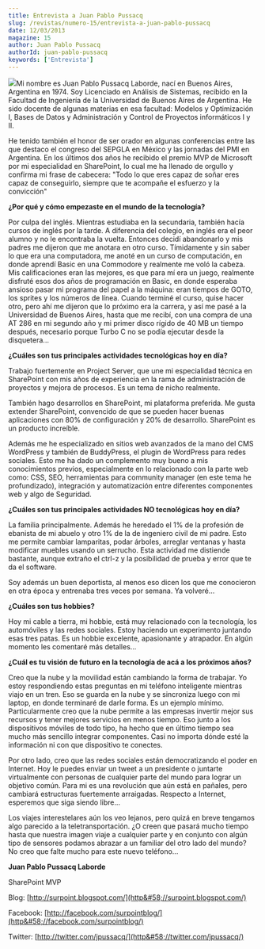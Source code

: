 ```yaml
---
title: Entrevista a Juan Pablo Pussacq
slug: /revistas/numero-15/entrevista-a-juan-pablo-pussacq
date: 12/03/2013
magazine: 15
author: Juan Pablo Pussacq
authorId: juan-pablo-pussacq
keywords: ['Entrevista']
---
```






![](/../images/autores/juan-pablo-pussacq.png#author)Mi nombre es Juan Pablo Pussacq Laborde, nací en Buenos Aires, Argentina en 1974. Soy Licenciado en Análisis de Sistemas, recibido en la Facultad de Ingeniería de la Universidad de Buenos Aires de Argentina. He sido docente de algunas materias en esa facultad: Modelos y Optimización I, Bases de Datos y Administración y Control de Proyectos informáticos I y II.

He tenido también el honor de ser orador en algunas conferencias entre las que destaco el congreso del SEPGLA en México y las jornadas del PMI en Argentina. En los últimos dos años he recibido el premio MVP de Microsoft por mi especialidad en SharePoint, lo cual me ha llenado de orgullo y confirma mi frase de cabecera: "Todo lo que eres capaz de soñar eres capaz de conseguirlo, siempre que te acompañe el esfuerzo y la convicción"

**¿Por qué y cómo empezaste en el mundo de la tecnología?**

Por culpa del inglés. Mientras estudiaba en la secundaria, también hacía cursos de inglés por la tarde. A diferencia del colegio, en inglés era el peor alumno y no le encontraba la vuelta. Entonces decidí abandonarlo y mis padres me dijeron que me anotara en otro curso. Tímidamente y sin saber lo que era una computadora, me anoté en un curso de computación, en donde aprendí Basic en una Commodore y realmente me voló la cabeza. Mis calificaciones eran las mejores, es que para mí era un juego, realmente disfruté esos dos años de programación en Basic, en donde esperaba ansioso pasar mi programa del papel a la máquina: eran tiempos de GOTO, los sprites y los números de línea. Cuando terminé el curso, quise hacer otro, pero ahí me dijeron que lo próximo era la carrera, y así me pasé a la Universidad de Buenos Aires, hasta que me recibí, con una compra de una AT 286 en mi segundo año y mi primer disco rígido de 40 MB un tiempo después, necesario porque Turbo C no se podía ejecutar desde la disquetera...

**¿Cuáles son tus principales actividades tecnológicas hoy en día?**

Trabajo fuertemente en Project Server, que une mi especialidad técnica en SharePoint con mis años de experiencia en la rama de administración de proyectos y mejora de procesos. Es un tema de nicho realmente.

También hago desarrollos en SharePoint, mi plataforma preferida. Me gusta extender SharePoint, convencido de que se pueden hacer buenas aplicaciones con 80% de configuración y 20% de desarrollo. SharePoint es un producto increíble.

Además me he especializado en sitios web avanzados de la mano del CMS WordPress y también de BuddyPress, el plugin de WordPress para redes sociales. Esto me ha dado un complemento muy bueno a mis conocimientos previos, especialmente en lo relacionado con la parte web como: CSS, SEO, herramientas para community manager (en este tema he profundizado), integración y automatización entre diferentes componentes web y algo de Seguridad.

**¿Cuáles son tus principales actividades NO tecnológicas hoy en día?**

La familia principalmente. Además he heredado el 1% de la profesión de ebanista de mi abuelo y otro 1% de la de ingeniero civil de mi padre. Esto me permite cambiar lamparitas, podar árboles, arreglar ventanas y hasta modificar muebles usando un serrucho. Esta actividad me distiende bastante, aunque extraño el ctrl-z y la posibilidad de prueba y error que te da el software.

Soy además un buen deportista, al menos eso dicen los que me conocieron en otra época y entrenaba tres veces por semana. Ya volveré...

**¿Cuáles son tus hobbies?**

Hoy mi cable a tierra, mi hobbie, está muy relacionado con la tecnología, los automóviles y las redes sociales. Estoy haciendo un experimento juntando esas tres patas. Es un hobbie excelente, apasionante y atrapador. En algún momento les comentaré más detalles...

**¿Cuál es tu visión de futuro en la tecnología de acá a los próximos años?**

Creo que la nube y la movilidad están cambiando la forma de trabajar. Yo estoy respondiendo estas preguntas en mi teléfono inteligente mientras viajo en un tren. Eso se guarda en la nube y se sincroniza luego con mi laptop, en donde terminaré de darle forma. Es un ejemplo mínimo. Particularmente creo que la nube permite a las empresas invertir mejor sus recursos y tener mejores servicios en menos tiempo. Eso junto a los dispositivos móviles de todo tipo, ha hecho que en último tiempo sea mucho más sencillo integrar componentes. Casi no importa dónde esté la información ni con que dispositivo te conectes.

Por otro lado, creo que las redes sociales están democratizando el poder en Internet. Hoy le puedes enviar un tweet a un presidente o juntarte virtualmente con personas de cualquier parte del mundo para lograr un objetivo común. Para mi es una revolución que aún está en pañales, pero cambiará estructuras fuertemente arraigadas. Respecto a Internet, esperemos que siga siendo libre...

Los viajes interestelares aún los veo lejanos, pero quizá en breve tengamos algo parecido a la teletransportación. ¿O creen que pasará mucho tiempo hasta que nuestra imagen viaje a cualquier parte y en conjunto con algún tipo de sensores podamos abrazar a un familiar del otro lado del mundo? No creo que falte mucho para este nuevo teléfono...



**Juan Pablo Pussacq Laborde**

SharePoint MVP

Blog: [http://surpoint.blogspot.com/](http&#58;//surpoint.blogspot.com/)

Facebook: [http://facebook.com/surpointblog/](http&#58;//facebook.com/surpointblog/)

Twitter: [http://twitter.com/jpussacq/](http&#58;//twitter.com/jpussacq/)

